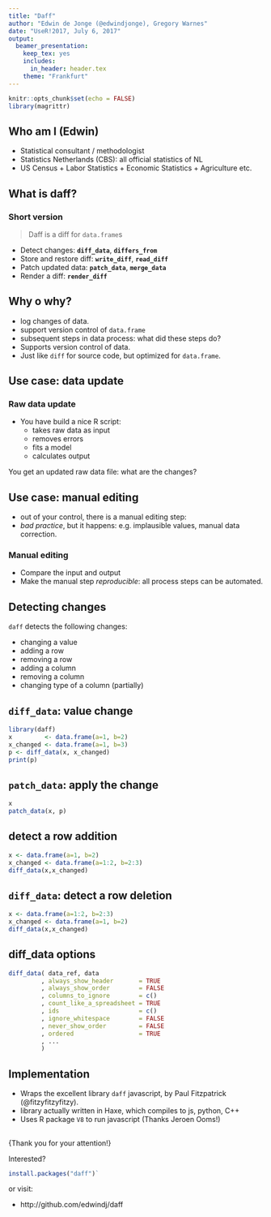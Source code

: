 ```yaml
---
title: "Daff"
author: "Edwin de Jonge (@edwindjonge), Gregory Warnes"
date: "UseR!2017, July 6, 2017"
output:
  beamer_presentation:
    keep_tex: yes
    includes:
      in_header: header.tex
    theme: "Frankfurt"
---
```


```r
knitr::opts_chunk$set(echo = FALSE)
library(magrittr)
```

## Who am I (Edwin)

- Statistical consultant / methodologist
- Statistics Netherlands (CBS): all official statistics of NL
- US Census + Labor Statistics + Economic Statistics + Agriculture etc.

## What is daff?

### Short version

> Daff is a diff for `data.frame`s

- Detect changes: **`diff_data`**, **`differs_from`**
- Store and restore diff: **`write_diff`**, **`read_diff`**
- Patch updated data: **`patch_data`**, **`merge_data`**
- Render a diff: **`render_diff`**

## Why o why?
- log changes of data.
- support version control of `data.frame`
- subsequent steps in data process: what did these steps do?
- Supports version control of data. 
- Just like `diff` for source code, but optimized for `data.frame`.

## Use case: data update

### Raw data update

- You have build a nice R script:
    - takes raw data as input
    - removes errors
    - fits a model
    - calculates output

You get an updated raw data file: what are the changes?

## Use case: manual editing

- out of your control, there is a manual editing step:
- *bad practice*, but it happens: e.g. implausible values, manual data correction.

### Manual editing

\begin{center}
  \includegraphics[height=0.3\textheight]{fig/blackbox}
\end{center}
- Compare the input and output
- Make the manual step _reproducible_: all process steps can be automated.

## Detecting changes

`daff` detects the following changes:

- changing a value
- adding a row
- removing a row
- adding a column
- removing a column
- changing type of a column (partially)

## `diff_data`: value change

```r
library(daff)
x         <- data.frame(a=1, b=2)
x_changed <- data.frame(a=1, b=3)
p <- diff_data(x, x_changed)
print(p)
```
## `patch_data`: apply the change

```r
x
patch_data(x, p)
```


## detect a row addition

```r
x <- data.frame(a=1, b=2)
x_changed <- data.frame(a=1:2, b=2:3)
diff_data(x,x_changed)
```

## `diff_data`: detect a row deletion

```r
x <- data.frame(a=1:2, b=2:3)
x_changed <- data.frame(a=1, b=2)
diff_data(x,x_changed)
```

## diff_data options

```r
diff_data( data_ref, data
         , always_show_header       = TRUE
         , always_show_order        = FALSE
         , columns_to_ignore        = c()
         , count_like_a_spreadsheet = TRUE
         , ids                      = c()
         , ignore_whitespace        = FALSE
         , never_show_order         = FALSE
         , ordered                  = TRUE
         , ... 
         )
```


## Implementation

- Wraps the excellent library `daff` javascript, by Paul Fitzpatrick (@fitzyfitzyfitzy).
- library actually written in Haxe, which compiles to js, python, C++
- Uses R package `V8` to run javascript (Thanks Jeroen Ooms!)

## 

\Large{Thank you for your attention!}

Interested?

```r
install.packages("daff")`
```

or visit: 

- http://github.com/edwindj/daff
